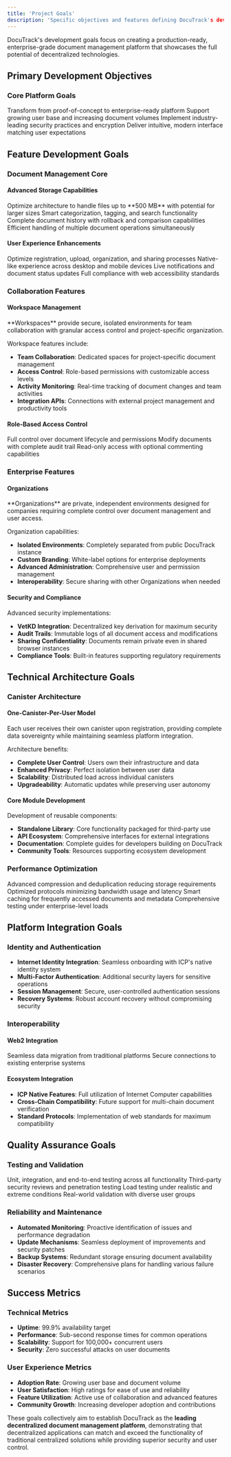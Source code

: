 ```yaml
---
title: 'Project Goals'
description: 'Specific objectives and features defining DocuTrack's development trajectory'
---
```


DocuTrack's development goals focus on creating a production-ready, enterprise-grade document management platform that showcases the full potential of decentralized technologies.

## Primary Development Objectives

### Core Platform Goals

<CardGroup cols={2}>
  <Card title="Production Readiness" icon="check-circle">
    Transform from proof-of-concept to enterprise-ready platform
  </Card>
  <Card title="Scalable Architecture" icon="trending-up">
    Support growing user base and increasing document volumes
  </Card>
  <Card title="Security Excellence" icon="shield-check">
    Implement industry-leading security practices and encryption
  </Card>
  <Card title="User Experience" icon="heart">
    Deliver intuitive, modern interface matching user expectations
  </Card>
</CardGroup>

## Feature Development Goals

### Document Management Core

#### Advanced Storage Capabilities

<AccordionGroup>
  <Accordion title="Large File Support">
    Optimize architecture to handle files up to **500 MB** with potential for larger sizes
  </Accordion>
  <Accordion title="Intelligent Organization">
    Smart categorization, tagging, and search functionality
  </Accordion>
  <Accordion title="Version Control">
    Complete document history with rollback and comparison capabilities
  </Accordion>
  <Accordion title="Bulk Operations">
    Efficient handling of multiple document operations simultaneously
  </Accordion>
</AccordionGroup>

#### User Experience Enhancements

<Steps>
  <Step title="Streamlined Workflows">
    Optimize registration, upload, organization, and sharing processes
  </Step>
  <Step title="Progressive Web App">
    Native-like experience across desktop and mobile devices
  </Step>
  <Step title="Real-Time Updates">
    Live notifications and document status updates
  </Step>
  <Step title="Accessibility">
    Full compliance with web accessibility standards
  </Step>
</Steps>

### Collaboration Features

#### Workspace Management

<Info>
**Workspaces** provide secure, isolated environments for team collaboration with granular access control and project-specific organization.
</Info>

Workspace features include:

- **Team Collaboration**: Dedicated spaces for project-specific document management
- **Access Control**: Role-based permissions with customizable access levels
- **Activity Monitoring**: Real-time tracking of document changes and team activities
- **Integration APIs**: Connections with external project management and productivity tools

#### Role-Based Access Control

<CardGroup cols={3}>
  <Card title="Document Owner" icon="crown">
    Full control over document lifecycle and permissions
  </Card>
  <Card title="Editor" icon="edit">
    Modify documents with complete audit trail
  </Card>
  <Card title="Viewer" icon="eye">
    Read-only access with optional commenting capabilities
  </Card>
</CardGroup>

### Enterprise Features

#### Organizations

<Warning>
**Organizations** are private, independent environments designed for companies requiring complete control over document management and user access.
</Warning>

Organization capabilities:

- **Isolated Environments**: Completely separated from public DocuTrack instance
- **Custom Branding**: White-label options for enterprise deployments
- **Advanced Administration**: Comprehensive user and permission management
- **Interoperability**: Secure sharing with other Organizations when needed

#### Security and Compliance

Advanced security implementations:

- **VetKD Integration**: Decentralized key derivation for maximum security
- **Audit Trails**: Immutable logs of all document access and modifications  
- **Sharing Confidentiality**: Documents remain private even in shared browser instances
- **Compliance Tools**: Built-in features supporting regulatory requirements

## Technical Architecture Goals

### Canister Architecture

#### One-Canister-Per-User Model

<Tip>
Each user receives their own canister upon registration, providing complete data sovereignty while maintaining seamless platform integration.
</Tip>

Architecture benefits:

- **Complete User Control**: Users own their infrastructure and data
- **Enhanced Privacy**: Perfect isolation between user data
- **Scalability**: Distributed load across individual canisters
- **Upgradeability**: Automatic updates while preserving user autonomy

#### Core Module Development

Development of reusable components:

- **Standalone Library**: Core functionality packaged for third-party use
- **API Ecosystem**: Comprehensive interfaces for external integrations
- **Documentation**: Complete guides for developers building on DocuTrack
- **Community Tools**: Resources supporting ecosystem development

### Performance Optimization

<AccordionGroup>
  <Accordion title="Storage Efficiency">
    Advanced compression and deduplication reducing storage requirements
  </Accordion>
  <Accordion title="Network Performance">
    Optimized protocols minimizing bandwidth usage and latency
  </Accordion>
  <Accordion title="Caching Strategies">
    Smart caching for frequently accessed documents and metadata
  </Accordion>
  <Accordion title="Scalability Testing">
    Comprehensive testing under enterprise-level loads
  </Accordion>
</AccordionGroup>

## Platform Integration Goals

### Identity and Authentication

- **Internet Identity Integration**: Seamless onboarding with ICP's native identity system
- **Multi-Factor Authentication**: Additional security layers for sensitive operations
- **Session Management**: Secure, user-controlled authentication sessions
- **Recovery Systems**: Robust account recovery without compromising security

### Interoperability

#### Web2 Integration

<CardGroup cols={2}>
  <Card title="Import/Export" icon="arrow-right-left">
    Seamless data migration from traditional platforms
  </Card>
  <Card title="API Bridges" icon="link">
    Secure connections to existing enterprise systems
  </Card>
</CardGroup>

#### Ecosystem Integration

- **ICP Native Features**: Full utilization of Internet Computer capabilities
- **Cross-Chain Compatibility**: Future support for multi-chain document verification
- **Standard Protocols**: Implementation of web standards for maximum compatibility

## Quality Assurance Goals

### Testing and Validation

<Steps>
  <Step title="Comprehensive Testing">
    Unit, integration, and end-to-end testing across all functionality
  </Step>
  <Step title="Security Auditing">
    Third-party security reviews and penetration testing
  </Step>
  <Step title="Performance Testing">
    Load testing under realistic and extreme conditions
  </Step>
  <Step title="User Acceptance Testing">
    Real-world validation with diverse user groups
  </Step>
</Steps>

### Reliability and Maintenance

- **Automated Monitoring**: Proactive identification of issues and performance degradation
- **Update Mechanisms**: Seamless deployment of improvements and security patches
- **Backup Systems**: Redundant storage ensuring document availability
- **Disaster Recovery**: Comprehensive plans for handling various failure scenarios

## Success Metrics

### Technical Metrics

- **Uptime**: 99.9% availability target
- **Performance**: Sub-second response times for common operations
- **Scalability**: Support for 100,000+ concurrent users
- **Security**: Zero successful attacks on user documents

### User Experience Metrics

- **Adoption Rate**: Growing user base and document volume
- **User Satisfaction**: High ratings for ease of use and reliability
- **Feature Utilization**: Active use of collaboration and advanced features
- **Community Growth**: Increasing developer adoption and contributions

These goals collectively aim to establish DocuTrack as the **leading decentralized document management platform**, demonstrating that decentralized applications can match and exceed the functionality of traditional centralized solutions while providing superior security and user control.